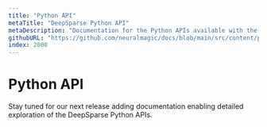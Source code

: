 ```yaml
---
title: "Python API"
metaTitle: "DeepSparse Python API"
metaDescription: "Documentation for the Python APIs available with the DeepSparse engine enabling GPU-class performance on CPUs"
githubURL: "https://github.com/neuralmagic/docs/blob/main/src/content/products/deepsparse-ent/python-api.mdx"
index: 2000
---
```


# Python API

Stay tuned for our next release adding documentation enabling detailed exploration of the DeepSparse Python APIs.
